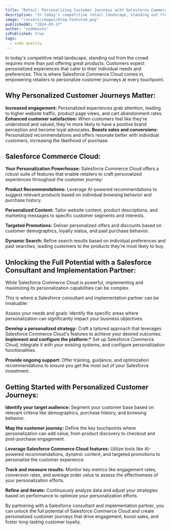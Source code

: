 ```yaml
---
title: "Retail: Personalizing Customer Journeys with Salesforce Commerce Cloud"
description: "In today's competitive retail landscape, standing out from the crowd requires more than just offering great products. Customers expect personalized experiences that cater to their individual needs and preferences. This is where Salesforce Commerce Cloud comes in, empowering retailers to personalize customer journeys at every touchpoint."
image: "/assets/images/blog-featured.png"
publishedAt: "2024-03-17"
author: "codebucks"
isPublished: true
tags:
  - code quality
---
```


In today's competitive retail landscape, standing out from the crowd requires more than just offering great products. Customers expect personalized experiences that cater to their individual needs and preferences. This is where Salesforce Commerce Cloud comes in, empowering retailers to personalize customer journeys at every touchpoint.

## Why Personalized Customer Journeys Matter:

**Increased engagement:** Personalized experiences grab attention, leading to higher website traffic, product page views, and cart abandonment rates.
**Enhanced customer satisfaction:** When customers feel like they're understood and valued, they're more likely to have a positive brand perception and become loyal advocates.
**Boosts sales and conversions:** Personalized recommendations and offers resonate better with individual customers, increasing the likelihood of purchase.

## Salesforce Commerce Cloud:

**Your Personalization Powerhouse:** Salesforce Commerce Cloud offers a robust suite of features that enable retailers to craft personalized experiences throughout the customer journey:

**Product Recommendations:** Leverage AI-powered recommendations to suggest relevant products based on individual browsing behavior and purchase history.

**Personalized Content:** Tailor website content, product descriptions, and marketing messages to specific customer segments and interests.

**Targeted Promotions:** Deliver personalized offers and discounts based on customer demographics, loyalty status, and past purchase behavior.

**Dynamic Search:** Refine search results based on individual preferences and past searches, leading customers to the products they're most likely to buy.

## Unlocking the Full Potential with a Salesforce Consultant and Implementation Partner:

While Salesforce Commerce Cloud is powerful, implementing and maximizing its personalization capabilities can be complex.

This is where a Salesforce consultant and implementation partner can be invaluable:

Assess your needs and goals: Identify the specific areas where personalization can significantly impact your business objectives.

**Develop a personalized strategy:** Craft a tailored approach that leverages Salesforce Commerce Cloud's features to achieve your desired outcomes.
**Implement and configure the platform:\*** Set up Salesforce Commerce Cloud, integrate it with your existing systems, and configure personalization functionalities.

**Provide ongoing support:** Offer training, guidance, and optimization recommendations to ensure you get the most out of your Salesforce investment.

## Getting Started with Personalized Customer Journeys:

**Identify your target audience:** Segment your customer base based on relevant criteria like demographics, purchase history, and browsing behavior.

**Map the customer journey:** Define the key touchpoints where personalization can add value, from product discovery to checkout and post-purchase engagement.

**Leverage Salesforce Commerce Cloud features:** Utilize tools like AI-powered recommendations, dynamic content, and targeted promotions to personalize the customer experience.

**Track and measure results:** Monitor key metrics like engagement rates, conversion rates, and average order value to assess the effectiveness of your personalization efforts.

**Refine and iterate:** Continuously analyze data and adjust your strategies based on performance to optimize your personalization efforts.

By partnering with a Salesforce consultant and implementation partner, you can unlock the full potential of Salesforce Commerce Cloud and create personalized customer journeys that drive engagement, boost sales, and foster long-lasting customer loyalty.
